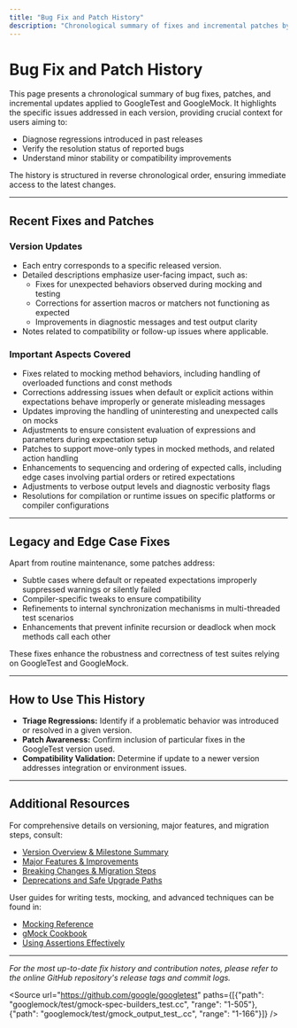 ```yaml
---
title: "Bug Fix and Patch History"
description: "Chronological summary of fixes and incremental patches by version, highlighting issues addressed and any important follow-up notes. Perfect for triaging regressions and validating reported issues."
---
```


# Bug Fix and Patch History

This page presents a chronological summary of bug fixes, patches, and incremental updates applied to GoogleTest and GoogleMock. It highlights the specific issues addressed in each version, providing crucial context for users aiming to: 

- Diagnose regressions introduced in past releases
- Verify the resolution status of reported bugs
- Understand minor stability or compatibility improvements

The history is structured in reverse chronological order, ensuring immediate access to the latest changes.

---

## Recent Fixes and Patches

### Version Updates

- Each entry corresponds to a specific released version.
- Detailed descriptions emphasize user-facing impact, such as:
  - Fixes for unexpected behaviors observed during mocking and testing
  - Corrections for assertion macros or matchers not functioning as expected
  - Improvements in diagnostic messages and test output clarity
- Notes related to compatibility or follow-up issues where applicable.

### Important Aspects Covered

- Fixes related to mocking method behaviors, including handling of overloaded functions and const methods
- Corrections addressing issues when default or explicit actions within expectations behave improperly or generate misleading messages
- Updates improving the handling of uninteresting and unexpected calls on mocks
- Adjustments to ensure consistent evaluation of expressions and parameters during expectation setup
- Patches to support move-only types in mocked methods, and related action handling
- Enhancements to sequencing and ordering of expected calls, including edge cases involving partial orders or retired expectations
- Adjustments to verbose output levels and diagnostic verbosity flags
- Resolutions for compilation or runtime issues on specific platforms or compiler configurations

---

## Legacy and Edge Case Fixes

Apart from routine maintenance, some patches address:

- Subtle cases where default or repeated expectations improperly suppressed warnings or silently failed
- Compiler-specific tweaks to ensure compatibility
- Refinements to internal synchronization mechanisms in multi-threaded test scenarios
- Enhancements that prevent infinite recursion or deadlock when mock methods call each other

These fixes enhance the robustness and correctness of test suites relying on GoogleTest and GoogleMock.

---

## How to Use This History

- **Triage Regressions:** Identify if a problematic behavior was introduced or resolved in a given version.
- **Patch Awareness:** Confirm inclusion of particular fixes in the GoogleTest version used.
- **Compatibility Validation:** Determine if update to a newer version addresses integration or environment issues.

---

## Additional Resources

For comprehensive details on versioning, major features, and migration steps, consult:

- [Version Overview & Milestone Summary](/changelog/release-history/version-summary)
- [Major Features & Improvements](/changelog/release-history/feature-highlights)
- [Breaking Changes & Migration Steps](/changelog/change-guide/breaking-migrations)
- [Deprecations and Safe Upgrade Paths](/changelog/change-guide/deprecations-upgrade)

User guides for writing tests, mocking, and advanced techniques can be found in:

- [Mocking Reference](/docs/reference/mocking.md)
- [gMock Cookbook](/docs/gmock_cook_book.md)
- [Using Assertions Effectively](/guides/core-workflows/using-assertions)

---

_For the most up-to-date fix history and contribution notes, please refer to the online GitHub repository's release tags and commit logs._

<Source url="https://github.com/google/googletest" paths={[{"path": "googlemock/test/gmock-spec-builders_test.cc", "range": "1-505"}, {"path": "googlemock/test/gmock_output_test_.cc", "range": "1-166"}]} />

